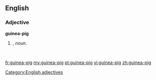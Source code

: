 ==English==

===Adjective===
'''guinea-pig'''

# {{form of|Attributive form|[[guinea pig]]|nodot=1}}, ''noun''.
#: ''&nbsp;''

[[Category:English adjectives]]

[[fr:guinea-pig]]
[[my:guinea-pig]]
[[pt:guinea-pig]]
[[vi:guinea-pig]]
[[zh:guinea-pig]]